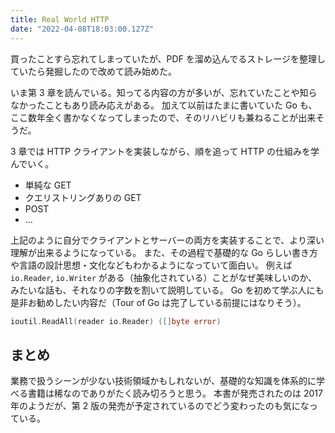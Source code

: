 ```yaml
---
title: Real World HTTP
date: "2022-04-08T18:03:00.127Z"
---
```


買ったことすら忘れてしまっていたが、PDF を溜め込んでるストレージを整理していたら発掘したので改めて読み始めた。

いま第 3 章を読んでいる。知ってる内容の方が多いが、忘れていたことや知らなかったこともあり読み応えがある。
加えて以前はたまに書いていた Go も、ここ数年全く書かなくなってしまったので、そのリハビリも兼ねることが出来そうだ。

3 章では HTTP クライアントを実装しながら、順を追って HTTP の仕組みを学んでいく。

- 単純な GET
- クエリストリングありの GET
- POST
- ...

上記のように自分でクライアントとサーバーの両方を実装することで、より深い理解が出来るようになっている。
また、その過程で基礎的な Go らしい書き方や言語の設計思想・文化などもわかるようになっていて面白い。
例えば `io.Reader`, `io.Writer` がある（抽象化されている）ことがなぜ美味しいのか、みたいな話も、それなりの字数を割いて説明している。
Go を初めて学ぶ人にも是非お勧めしたい内容だ（Tour of Go は完了している前提にはなりそう）。

```go
ioutil.ReadAll(reader io.Reader) ([]byte error)
```

## まとめ

業務で扱うシーンが少ない技術領域かもしれないが、基礎的な知識を体系的に学べる書籍は稀なのでありがたく読み切ろうと思う。
本書が発売されたのは 2017 年のようだが、第 2 版の発売が予定されているのでどう変わったのも気になっている。
